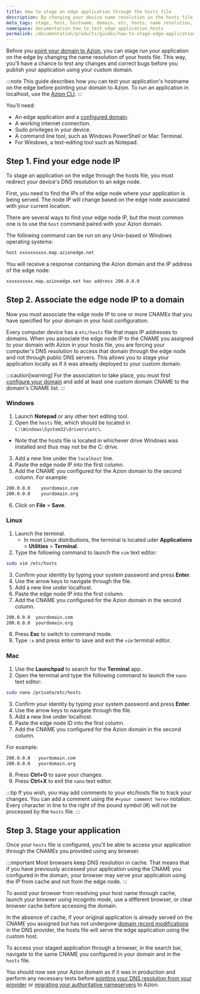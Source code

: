 ```yaml
---
title: How to stage an edge application through the hosts file
description: By changing your device name resolution in the hosts file, you can test your application on the edge before pointing your domain to Azion. You can find the edge node IP of your application, associate the IP with a domain, and stage the application locally through etc/hosts.
meta_tags: stage, host, hostname, domain, etc, hosts, name resolution, test
namespace: documentation_how_to_test_edge_application_hosts
permalink: /documentation/products/guides/how-to-stage-edge-application-through-hosts-file/
---
```


Before you [point your domain to Azion](/en/documentation/products/guides/point-domain-to-azion/), you can stage run your application on the edge by changing the name resolution of your hosts file. This way, you'll have a chance to test any changes and correct bugs before you publish your application using your custom domain.

:::note
This guide describes how you can test your application's hostname on the edge before pointing your domain to Azion. To run an application in localhost, use the [Azion CLI](/en/documentation/products/azion-cli/overview/).
:::

You'll need:

- An edge application and a [configured domain](/en/documentation/products/guides/configure-a-domain/).
- A working internet connection.
- Sudo privileges in your device.
- A command line tool, such as Windows PowerShell or Mac Terminal.
- For Windows, a text-editing tool such as Notepad.

## Step 1. Find your edge node IP

To stage an application on the edge through the hosts file, you must redirect your device's DNS resolution to an edge node. 

First, you need to find the IPs of the edge node where your application is being served. The node IP will change based on the edge node associated with your current location.

There are several ways to find your edge node IP, but the most common one is to use the `host` command paired with your Azion domain.

The following command can be run on any Unix-based or Windows operating systems:

```bash
host xxxxxxxxxx.map.azionedge.net
```

You will receive a response containing the Azion domain and the IP address of the edge node:

```bash
xxxxxxxxxx.map.azionedge.net has address 200.0.0.0
```

## Step 2. Associate the edge node IP to a domain

Now you must associate the edge node IP to one or more CNAMEs that you have specified for your domain in your host configuration.

Every computer device has a `etc/hosts` file that maps IP addresses to domains. When you associate the edge node IP to the CNAME you assigned to your domain with Azion in your hosts file, you are forcing your computer's DNS resolution to access that domain through the edge node and not through public DNS servers. This allows you to stage your application locally as if it was already deployed to your custom domain.

:::caution[warning]
For the association to take place, you must first [configure your domain](/en/documentation/products/guides/configure-a-domain/) and add at least one custom domain CNAME to the domain's CNAME list.
:::

### Windows

1. Launch **Notepad** or any other text editing tool.
2. Open the `hosts` file, which should be located in `C:\Windows\System32\drivers\etc\`.
  - Note that the hosts file is located in whichever drive Windows was installed and thus may not be the C: drive.
3. Add a new line under the `localhost` line.
4. Paste the edge node IP into the first column.
5. Add the CNAME you configured for the Azion domain to the second column. For example:

  ```bash
  200.0.0.0    yourdomain.com
  200.0.0.0    yourdomain.org
  ```

6. Click on **File** > **Save**.

### Linux

1. Launch the terminal.
   - In most Linux distributions, the terminal is located uder **Applications** > **Utilities** > **Terminal**.
2. Type the following command to launch the `vim` text editor:

  ```bash
  sudo vim /etc/hosts
  ```

3. Confirm your identity by typing your system password and press **Enter**.
4. Use the arrow keys to navigate through the file.
5. Add a new line under localhost.
6. Paste the edge node IP into the first column.
7. Add the CNAME you configured for the Azion domain in the second column.

  ```bash
  200.0.0.0  yourdomain.com
  200.0.0.0  yourdomain.org
  ```

8. Press **Esc** to switch to command mode.
7. Type `:x` and press enter to save and exit the `vim` terminal editor.

### Mac

1. Use the **Launchpad** to search for the **Terminal** app.
2. Open the terminal and type the following command to launch the `nano` text editor:

```bash
sudo nano /private/etc/hosts
```

3. Confirm your identity by typing your system password and press **Enter**.
4. Use the arrow keys to navigate through the file.
5. Add a new line under localhost.
6. Paste the edge node ID into the first column.
7. Add the CNAME you configured for the Azion domain in the second column.

For example:

```bash
200.0.0.0   yourdomain.com
200.0.0.0   yourdomain.org
```

8. Press **Ctrl+O** to save your changes.
9. Press **Ctrl+X** to exit the `nano` text editor.

:::tip
If you wish, you may add comments to your etc/hosts file to track your changes. You can add a comment using the `#<your comment here>` notation. Every character in line to the right of the pound symbol (#) will not be processed by the `hosts` file.
:::

## Step 3. Stage your application

Once your `hosts` file is configured, you'll be able to access your application through the CNAMEs you provided using any browser.

:::important
Most browsers keep DNS resolution in cache. That means that if you have previously accessed your application using the CNAME you configured in the domain, your browser may serve your application using the IP from cache and not from the edge node.
:::

To avoid your browser from resolving your host name through cache, launch your browser using incognito mode, use a different browser, or clear browser cache before accessing the domain.

In the absence of cache, if your original application is already served on the CNAME you assigned but has not undergone [domain record modifications](/en/documentation/products/guides/point-domain-to-azion/#step-2-modify-domain-records) in the DNS provider, the hosts file will serve the edge application using the custom host.

To access your staged application through a browser, in the search bar, navigate to the same CNAME you configured in your domain and in the `hosts` file.

You should now see your Azion domain as if it was in production and perform any necessary tests before [pointing your DNS resolution from your provider](/en/documentation/products/guides/point-domain-to-azion/) or [migrating your authoritative nameservers](/en/documentation/products/guides/migrate-ns-to-azion/) to Azion.
